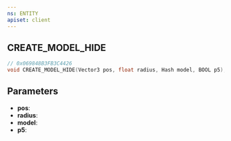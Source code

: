 ```yaml
---
ns: ENTITY
apiset: client
---
```

## CREATE_MODEL_HIDE

```c
// 0x069848B3FB3C4426
void CREATE_MODEL_HIDE(Vector3 pos, float radius, Hash model, BOOL p5);
```


## Parameters
* **pos**:
* **radius**:
* **model**:
* **p5**: